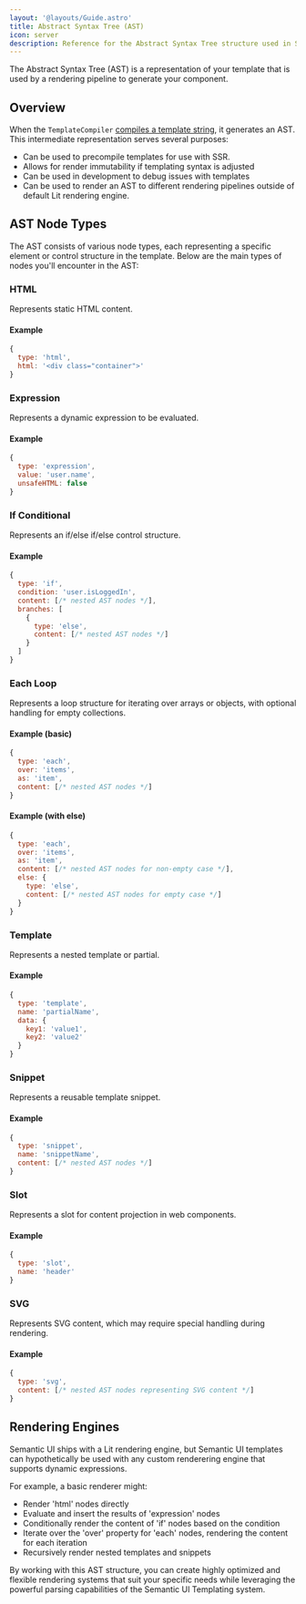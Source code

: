 ```yaml
---
layout: '@layouts/Guide.astro'
title: Abstract Syntax Tree (AST)
icon: server
description: Reference for the Abstract Syntax Tree structure used in Semantic UI Templating
---
```


The Abstract Syntax Tree (AST) is a representation of your template that is used by a rendering pipeline to generate your component.

## Overview

When the `TemplateCompiler` [compiles a template string](/api/templating/template-compiler#compile), it generates an AST. This intermediate representation serves several purposes:

* Can be used to precompile templates for use with SSR.
* Allows for render immutability if templating syntax is adjusted
* Can be used in development to debug issues with templates
* Can be used to render an AST to different rendering pipelines outside of default Lit rendering engine.

## AST Node Types

The AST consists of various node types, each representing a specific element or control structure in the template. Below are the main types of nodes you'll encounter in the AST:

### HTML

Represents static HTML content.

#### Example
```javascript
{
  type: 'html',
  html: '<div class="container">'
}
```

### Expression

Represents a dynamic expression to be evaluated.

#### Example
```javascript
{
  type: 'expression',
  value: 'user.name',
  unsafeHTML: false
}
```

### If Conditional

Represents an if/else if/else control structure.

#### Example
```javascript
{
  type: 'if',
  condition: 'user.isLoggedIn',
  content: [/* nested AST nodes */],
  branches: [
    {
      type: 'else',
      content: [/* nested AST nodes */]
    }
  ]
}
```

### Each Loop

Represents a loop structure for iterating over arrays or objects, with optional handling for empty collections.

#### Example (basic)
```javascript
{
  type: 'each',
  over: 'items',
  as: 'item',
  content: [/* nested AST nodes */]
}
```

#### Example (with else)
```javascript
{
  type: 'each',
  over: 'items',
  as: 'item',
  content: [/* nested AST nodes for non-empty case */],
  else: {
    type: 'else',
    content: [/* nested AST nodes for empty case */]
  }
}
```

### Template

Represents a nested template or partial.

#### Example
```javascript
{
  type: 'template',
  name: 'partialName',
  data: {
    key1: 'value1',
    key2: 'value2'
  }
}
```

### Snippet

Represents a reusable template snippet.

#### Example
```javascript
{
  type: 'snippet',
  name: 'snippetName',
  content: [/* nested AST nodes */]
}
```

### Slot

Represents a slot for content projection in web components.

#### Example
```javascript
{
  type: 'slot',
  name: 'header'
}
```

### SVG

Represents SVG content, which may require special handling during rendering.

#### Example
```javascript
{
  type: 'svg',
  content: [/* nested AST nodes representing SVG content */]
}
```

## Rendering Engines

Semantic UI ships with a Lit rendering engine, but Semantic UI templates can hypothetically be used with any custom renderering engine that supports dynamic expressions.

For example, a basic renderer might:

* Render 'html' nodes directly
* Evaluate and insert the results of 'expression' nodes
* Conditionally render the content of 'if' nodes based on the condition
* Iterate over the 'over' property for 'each' nodes, rendering the content for each iteration
* Recursively render nested templates and snippets

By working with this AST structure, you can create highly optimized and flexible rendering systems that suit your specific needs while leveraging the powerful parsing capabilities of the Semantic UI Templating system.
